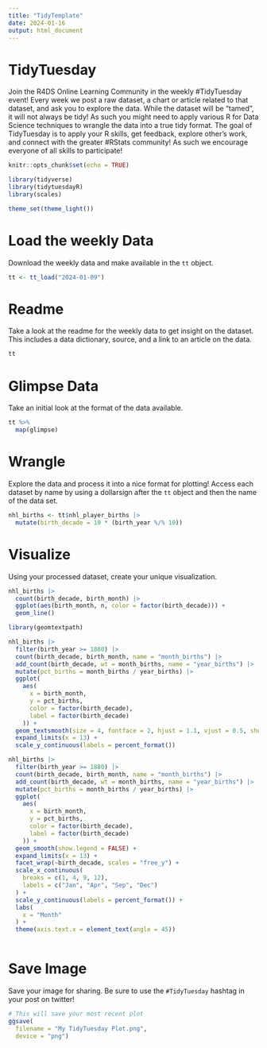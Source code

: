 ```yaml
---
title: "TidyTemplate"
date: 2024-01-16
output: html_document
---
```


# TidyTuesday

Join the R4DS Online Learning Community in the weekly #TidyTuesday event!
Every week we post a raw dataset, a chart or article related to that dataset, and ask you to explore the data.
While the dataset will be “tamed”, it will not always be tidy! As such you might need to apply various R for Data Science techniques to wrangle the data into a true tidy format.
The goal of TidyTuesday is to apply your R skills, get feedback, explore other’s work, and connect with the greater #RStats community!
As such we encourage everyone of all skills to participate!

```r

knitr::opts_chunk$set(echo = TRUE)

library(tidyverse)
library(tidytuesdayR)
library(scales)

theme_set(theme_light())

```

# Load the weekly Data

Download the weekly data and make available in the `tt` object.

```r

tt <- tt_load("2024-01-09")

```


# Readme

Take a look at the readme for the weekly data to get insight on the dataset.
This includes a data dictionary, source, and a link to an article on the data.

```r

tt

```


# Glimpse Data

Take an initial look at the format of the data available.

```r

tt %>% 
  map(glimpse)

```

# Wrangle

Explore the data and process it into a nice format for plotting! Access each dataset by name by using a dollarsign after the `tt` object and then the name of the data set.

```r

nhl_births <- tt$nhl_player_births |>
  mutate(birth_decade = 10 * (birth_year %/% 10))

```


# Visualize

Using your processed dataset, create your unique visualization.

```r

nhl_births |>
  count(birth_decade, birth_month) |>
  ggplot(aes(birth_month, n, color = factor(birth_decade))) +
  geom_line()

library(geomtextpath)

nhl_births |>
  filter(birth_year >= 1880) |>
  count(birth_decade, birth_month, name = "month_births") |>
  add_count(birth_decade, wt = month_births, name = "year_births") |>
  mutate(pct_births = month_births / year_births) |>
  ggplot(
    aes(
      x = birth_month, 
      y = pct_births, 
      color = factor(birth_decade), 
      label = factor(birth_decade)
    )) +
  geom_textsmooth(size = 4, fontface = 2, hjust = 1.1, vjust = 0.5, show.legend = FALSE) +
  expand_limits(x = 13) +
  scale_y_continuous(labels = percent_format())

nhl_births |>
  filter(birth_year >= 1880) |>
  count(birth_decade, birth_month, name = "month_births") |>
  add_count(birth_decade, wt = month_births, name = "year_births") |>
  mutate(pct_births = month_births / year_births) |>
  ggplot(
    aes(
      x = birth_month, 
      y = pct_births, 
      color = factor(birth_decade), 
      label = factor(birth_decade)
    )) +
  geom_smooth(show.legend = FALSE) +
  expand_limits(x = 13) +
  facet_wrap(~birth_decade, scales = "free_y") +
  scale_x_continuous(
    breaks = c(1, 4, 9, 12),
    labels = c("Jan", "Apr", "Sep", "Dec")
  ) +
  scale_y_continuous(labels = percent_format()) +
  labs(
    x = "Month"
  ) +
  theme(axis.text.x = element_text(angle = 45))
  
```

# Save Image

Save your image for sharing. Be sure to use the `#TidyTuesday` hashtag in your post on twitter! 

```r

# This will save your most recent plot
ggsave(
  filename = "My TidyTuesday Plot.png",
  device = "png")

```
